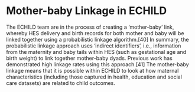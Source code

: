 # Mother-baby Linkage in ECHILD {#sec-mother-baby-linkage}

The ECHILD team are in the process of creating a ‘mother-baby’ link, whereby HES delivery and birth records for both mother and baby will be linked together using a probabilistic linkage algorithm.[40] In summary, the probabilistic linkage approach uses ‘indirect identifiers’, i.e., information from the maternity and baby tails within HES (such as gestational age and birth weight) to link together mother-baby dyads. Previous work has demonstrated high linkage rates using this approach.[41] The mother-baby linkage means that it is possible within ECHILD to look at how maternal characteristics (including those captured in health, education and social care datasets) are related to child outcomes.
